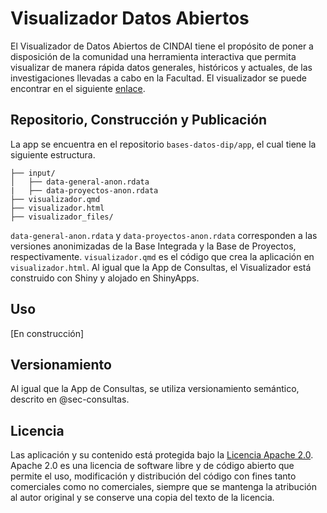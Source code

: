 # Visualizador Datos Abiertos {#sec-visualizador}

El Visualizador de Datos Abiertos de CINDAI tiene el propósito de poner a disposición de la comunidad una herramienta interactiva que permita visualizar de manera rápida datos generales, históricos y actuales, de las investigaciones llevadas a cabo en la Facultad. El visualizador se puede encontrar en el siguiente [enlace](https://dip-facso.shinyapps.io/datos-abiertos-CINDAI/#inicio).

## Repositorio, Construcción y Publicación

La app se encuentra en el repositorio `bases-datos-dip/app`, el cual tiene la siguiente estructura. 

```plaintext
├── input/
│   ├── data-general-anon.rdata
|   ├── data-proyectos-anon.rdata
├── visualizador.qmd
├── visualizador.html
├── visualizador_files/
```

`data-general-anon.rdata` y `data-proyectos-anon.rdata` corresponden a las versiones anonimizadas de la Base Integrada y la Base de Proyectos, respectivamente. `visualizador.qmd` es el código que crea la aplicación en `visualizador.html`. Al igual que la App de Consultas, el Visualizador está construido con Shiny y alojado en ShinyApps.

## Uso

[En construcción]

## Versionamiento

Al igual que la App de Consultas, se utiliza versionamiento semántico, descrito en @sec-consultas. 

## Licencia

Las aplicación y su contenido está protegida bajo la [Licencia Apache 2.0](https://www.apache.org/licenses/LICENSE-2.0). Apache 2.0 es una licencia de software libre y de código abierto que permite el uso, modificación y distribución del código con fines tanto comerciales como no comerciales, siempre que se mantenga la atribución al autor original y se conserve una copia del texto de la licencia. 